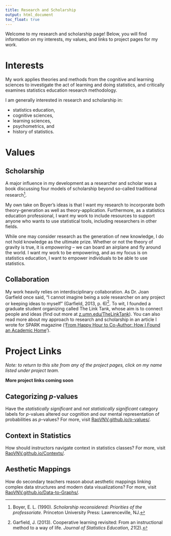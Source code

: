 ```yaml
---
title: Research and Scholarship
output: html_document
toc_float: true
---
```


Welcome to my research and scholarship page! Below, you will find information on my interests, my values, and links to project pages for my work. 

# Interests

My work applies theories and methods from the cognitive and learning sciences to investigate the act of learning and doing statistics, and critically examines statistics education research methodology. 

I am generally interested in research and scholarship in: 

- statistics education,
- cognitive sciences,
- learning sciences, 
- psychometrics, and
- history of statistics. 

# Values

## Scholarship

A major influence in my development as a researcher and scholar was a book discussing four models of scholarship beyond so-called traditional research^[Boyer, E. L. (1990). *Scholarship reconsidered: Priorities of the professoriate.* Princeton University Press: Lawrenceville, NJ.]. 

My own take on Boyer's ideas is that I want my research to incorporate both theory-generation as well as theory-application. Furthermore, as a statistics education professional, I want my work to include resources to support anyone who wants to use statistical tools, including researchers in other fields. 

While one may consider research as the generation of new knowledge, I do not hold knowledge as the ultimate prize. Whether or not the theory of gravity is true, it is *empowering* -- we can board an airplane and fly around the world. I want my work to be empowering, and as my focus is on statistics education, I want to empower individuals to be able to use statistics.

## Collaboration

My work heavily relies on interdisciplinary collaboration. As Dr. Joan Garfield once said, "I cannot imagine being a sole researcher on any project or keeping ideas to myself" (Garfield, 2013, p. 6)^[Garfield, J. (2013). Cooperative learning revisited: From an instructional method to a way of life. *Journal of Statistics Education, 21*(2).]. To wit, I founded a graduate student organizing called The Link Tank, whose aim is to connect people and ideas (find out more at [z.umn.edu/TheLinkTank](https://z.umn.edu/thelinktank)). You can also read more about my approach to research and scholarship in an article I wrote for SPARK magazine ('[From Happy Hour to Co-Author: How I Found an Academic Home](https://sparkezine.com/2021/04/04/from-happy-hour-to-co-author-how-i-found-an-academic-home/)'). 

# Project Links

*Note: to return to this site from any of the project pages, click on my name listed under project team.*

**More project links coming soon**

## Categorizing *p*-values

Have the *statistically significant* and *not statistically significant* category labels for *p*-values altered our cognition and our mental representation of probabilities as *p*-values? For more, visit [RaoVNV.github.io/p-values/](/p-values/).

## Context in Statistics

How should instructors navigate context in statistics classes? For more, visit [RaoVNV.github.io/Contexts/](/Contexts/). 

## Aesthetic Mappings

How do secondary teachers reason about aesthetic mappings linking complex data structures and modern data visualizations? For more, visit [RaoVNV.github.io/Data-to-Graphs/](/Data-to-Graphs/). 


